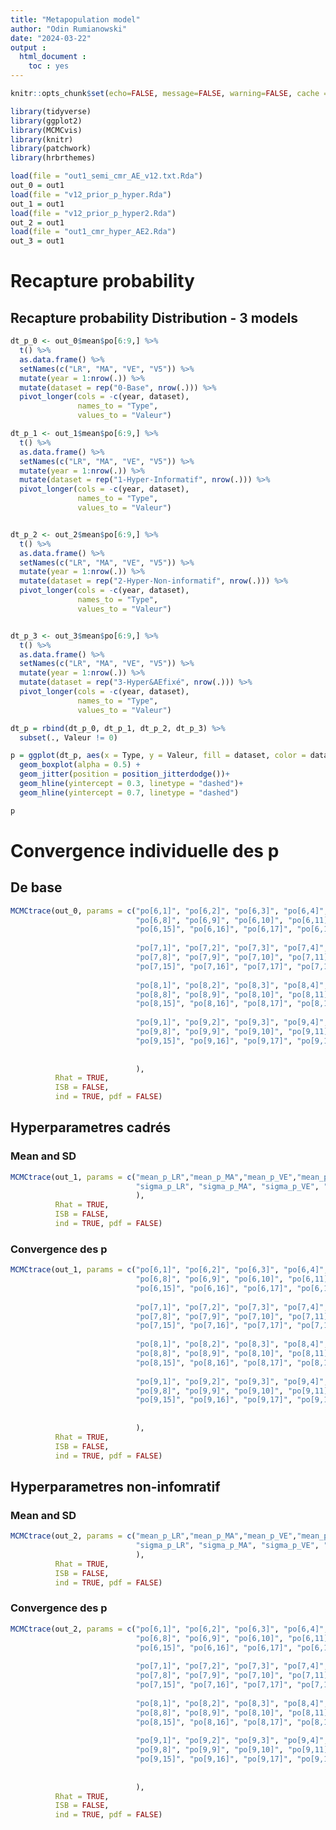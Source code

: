 ```yaml
---
title: "Metapopulation model"
author: "Odin Rumianowski"
date: "2024-03-22"
output :
  html_document :
    toc : yes
---
```


```r
knitr::opts_chunk$set(echo=FALSE, message=FALSE, warning=FALSE, cache = FALSE)
```


```r
library(tidyverse)
library(ggplot2)
library(MCMCvis)
library(knitr)
library(patchwork)
library(hrbrthemes)
```

```r
load(file = "out1_semi_cmr_AE_v12.txt.Rda")
out_0 = out1
load(file = "v12_prior_p_hyper.Rda")
out_1 = out1
load(file = "v12_prior_p_hyper2.Rda")
out_2 = out1
load(file = "out1_cmr_hyper_AE2.Rda")
out_3 = out1
```

# Recapture probability
## Recapture probability Distribution - 3 models

```r


dt_p_0 <- out_0$mean$po[6:9,] %>%
  t() %>%
  as.data.frame() %>%
  setNames(c("LR", "MA", "VE", "V5")) %>%
  mutate(year = 1:nrow(.)) %>%
  mutate(dataset = rep("0-Base", nrow(.))) %>%
  pivot_longer(cols = -c(year, dataset), 
               names_to = "Type",
               values_to = "Valeur")

dt_p_1 <- out_1$mean$po[6:9,] %>%
  t() %>%
  as.data.frame() %>%
  setNames(c("LR", "MA", "VE", "V5")) %>%
  mutate(year = 1:nrow(.)) %>%
  mutate(dataset = rep("1-Hyper-Informatif", nrow(.))) %>%
  pivot_longer(cols = -c(year, dataset), 
               names_to = "Type",
               values_to = "Valeur")


dt_p_2 <- out_2$mean$po[6:9,] %>%
  t() %>%
  as.data.frame() %>%
  setNames(c("LR", "MA", "VE", "V5")) %>%
  mutate(year = 1:nrow(.)) %>%
  mutate(dataset = rep("2-Hyper-Non-informatif", nrow(.))) %>%
  pivot_longer(cols = -c(year, dataset), 
               names_to = "Type",
               values_to = "Valeur")


dt_p_3 <- out_3$mean$po[6:9,] %>%
  t() %>%
  as.data.frame() %>%
  setNames(c("LR", "MA", "VE", "V5")) %>%
  mutate(year = 1:nrow(.)) %>%
  mutate(dataset = rep("3-Hyper&AEfixé", nrow(.))) %>%
  pivot_longer(cols = -c(year, dataset), 
               names_to = "Type",
               values_to = "Valeur")

dt_p = rbind(dt_p_0, dt_p_1, dt_p_2, dt_p_3) %>% 
  subset(., Valeur != 0)

p = ggplot(dt_p, aes(x = Type, y = Valeur, fill = dataset, color = dataset)) + 
  geom_boxplot(alpha = 0.5) +
  geom_jitter(position = position_jitterdodge())+ 
  geom_hline(yintercept = 0.3, linetype = "dashed")+
  geom_hline(yintercept = 0.7, linetype = "dashed")

p

```

# Convergence individuelle des p

## De base


```r
MCMCtrace(out_0, params = c("po[6,1]", "po[6,2]", "po[6,3]", "po[6,4]", "po[6,5]", "po[6,6]", "po[6,7]",
                            "po[6,8]", "po[6,9]", "po[6,10]", "po[6,11]", "po[6,12]", "po[6,13]", "po[6,14]",
                            "po[6,15]", "po[6,16]", "po[6,17]", "po[6,18]", "po[6,19]",
                            
                            "po[7,1]", "po[7,2]", "po[7,3]", "po[7,4]", "po[7,5]", "po[7,6]", "po[7,7]",
                            "po[7,8]", "po[7,9]", "po[7,10]", "po[7,11]", "po[7,12]", "po[7,13]", "po[7,14]",
                            "po[7,15]", "po[7,16]", "po[7,17]", "po[7,18]", "po[7,19]",
                            
                            "po[8,1]", "po[8,2]", "po[8,3]", "po[8,4]", "po[8,5]", "po[8,6]", "po[8,7]",
                            "po[8,8]", "po[8,9]", "po[8,10]", "po[8,11]", "po[8,12]", "po[8,13]", "po[8,14]",
                            "po[8,15]", "po[8,16]", "po[8,17]", "po[8,18]", "po[8,19]",
                            
                            "po[9,1]", "po[9,2]", "po[9,3]", "po[9,4]", "po[9,5]", "po[9,6]", "po[9,7]",
                            "po[9,8]", "po[9,9]", "po[9,10]", "po[9,11]", "po[9,12]", "po[9,13]", "po[9,14]",
                            "po[9,15]", "po[9,16]", "po[9,17]", "po[9,18]", "po[9,19]"
                            
                            
                            ),
          Rhat = TRUE,
          ISB = FALSE,
          ind = TRUE, pdf = FALSE)

```



## Hyperparametres cadrés
### Mean and SD

```r
MCMCtrace(out_1, params = c("mean_p_LR","mean_p_MA","mean_p_VE","mean_p_V5",
                            "sigma_p_LR", "sigma_p_MA", "sigma_p_VE", "sigma_p_V5"
                            ),
          Rhat = TRUE,
          ISB = FALSE,
          ind = TRUE, pdf = FALSE)

```


### Convergence des p



```r
MCMCtrace(out_1, params = c("po[6,1]", "po[6,2]", "po[6,3]", "po[6,4]", "po[6,5]", "po[6,6]", "po[6,7]",
                            "po[6,8]", "po[6,9]", "po[6,10]", "po[6,11]", "po[6,12]", "po[6,13]", "po[6,14]",
                            "po[6,15]", "po[6,16]", "po[6,17]", "po[6,18]", "po[6,19]",
                            
                            "po[7,1]", "po[7,2]", "po[7,3]", "po[7,4]", "po[7,5]", "po[7,6]", "po[7,7]",
                            "po[7,8]", "po[7,9]", "po[7,10]", "po[7,11]", "po[7,12]", "po[7,13]", "po[7,14]",
                            "po[7,15]", "po[7,16]", "po[7,17]", "po[7,18]", "po[7,19]",
                            
                            "po[8,1]", "po[8,2]", "po[8,3]", "po[8,4]", "po[8,5]", "po[8,6]", "po[8,7]",
                            "po[8,8]", "po[8,9]", "po[8,10]", "po[8,11]", "po[8,12]", "po[8,13]", "po[8,14]",
                            "po[8,15]", "po[8,16]", "po[8,17]", "po[8,18]", "po[8,19]",
                            
                            "po[9,1]", "po[9,2]", "po[9,3]", "po[9,4]", "po[9,5]", "po[9,6]", "po[9,7]",
                            "po[9,8]", "po[9,9]", "po[9,10]", "po[9,11]", "po[9,12]", "po[9,13]", "po[9,14]",
                            "po[9,15]", "po[9,16]", "po[9,17]", "po[9,18]", "po[9,19]"
                            
                            
                            ),
          Rhat = TRUE,
          ISB = FALSE,
          ind = TRUE, pdf = FALSE)

```



## Hyperparametres non-infomratif

### Mean and SD

```r
MCMCtrace(out_2, params = c("mean_p_LR","mean_p_MA","mean_p_VE","mean_p_V5",
                            "sigma_p_LR", "sigma_p_MA", "sigma_p_VE", "sigma_p_V5"
                            ),
          Rhat = TRUE,
          ISB = FALSE,
          ind = TRUE, pdf = FALSE)

```


### Convergence des p


```r
MCMCtrace(out_2, params = c("po[6,1]", "po[6,2]", "po[6,3]", "po[6,4]", "po[6,5]", "po[6,6]", "po[6,7]",
                            "po[6,8]", "po[6,9]", "po[6,10]", "po[6,11]", "po[6,12]", "po[6,13]", "po[6,14]",
                            "po[6,15]", "po[6,16]", "po[6,17]", "po[6,18]", "po[6,19]",
                            
                            "po[7,1]", "po[7,2]", "po[7,3]", "po[7,4]", "po[7,5]", "po[7,6]", "po[7,7]",
                            "po[7,8]", "po[7,9]", "po[7,10]", "po[7,11]", "po[7,12]", "po[7,13]", "po[7,14]",
                            "po[7,15]", "po[7,16]", "po[7,17]", "po[7,18]", "po[7,19]",
                            
                            "po[8,1]", "po[8,2]", "po[8,3]", "po[8,4]", "po[8,5]", "po[8,6]", "po[8,7]",
                            "po[8,8]", "po[8,9]", "po[8,10]", "po[8,11]", "po[8,12]", "po[8,13]", "po[8,14]",
                            "po[8,15]", "po[8,16]", "po[8,17]", "po[8,18]", "po[8,19]",
                            
                            "po[9,1]", "po[9,2]", "po[9,3]", "po[9,4]", "po[9,5]", "po[9,6]", "po[9,7]",
                            "po[9,8]", "po[9,9]", "po[9,10]", "po[9,11]", "po[9,12]", "po[9,13]", "po[9,14]",
                            "po[9,15]", "po[9,16]", "po[9,17]", "po[9,18]", "po[9,19]"
                            
                            
                            ),
          Rhat = TRUE,
          ISB = FALSE,
          ind = TRUE, pdf = FALSE)

```










